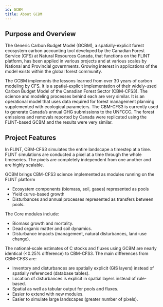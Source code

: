 ```yaml
---
id: GCBM
title: About GCBM
---
```


## Purpose and Overview

The Generic Carbon Budget Model (GCBM), a spatially-explicit forest ecosystem carbon accounting tool developed by the Canadian Forest Service (CFS) at Natural Resources Canada, that functions on the FLINT platform,  has been applied in various projects and at various scales by National and Provincial governments. Growing interest in applications of the model exists within the global forest community.

The GCBM implements the lessons learned from over 30 years of carbon modeling by CFS. It is a spatial-explicit implementation of their widely-used Carbon Budget Model of the Canadian Forest Sector (CBM-CFS3). The science and modeling processes behind each are very similar. It is an operational model that uses data required for forest management planning supplemented with ecological parameters. The CBM-CFS3 is currently used to generate Canada’s annual GHG submissions to the UNFCCC. The forest emissions and removals reported by Canada were replicated using the FLINT-based GCBM and the results were very similar.

## Project Features

In FLINT, CBM-CFS3 simulates the entire landscape a timestep at a time. FLINT simulations are conducted a pixel at a time through the whole timeseries. The pixels are completely independent from one another and are highly scalable.

GCBM brings CBM-CFS3 science implemented as modules running on the FLINT platform
- Ecosystem components (biomass, soil, gases) represented as pools
- Yield curve-based growth
- Disturbances and annual processes represented as transfers between pools.

The Core modules include:

- Biomass growth and mortality.
- Dead organic matter and soil dynamics.
- Disturbance impacts (management, natural disturbances, land-use change).

The national-scale estimates of C stocks and fluxes using GCBM are nearly identical (<0.25% difference) 
to CBM-CFS3. The main differences from CBM-CFS3 are:

- Inventory and disturbances are spatially explicit (GIS layers) instead of spatially referenced (database tables).
- Location of disturbances is explicit in spatial layers instead of rule-based.
- Spatial as well as tabular output for pools and fluxes.
- Easier to extend with new modules.
- Easier to simulate large landscapes (greater number of pixels).

